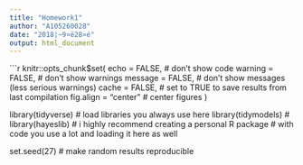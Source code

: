 ---
title: "Homework1"
author: "A105260028"
date: "2018¦~9¤ë28¤é"
output: html_document
---

```{r include = FALSE}
knitr::opts_chunk$set(
  echo = FALSE,          # don't show code
  warning = FALSE,       # don't show warnings
  message = FALSE,       # don't show messages (less serious warnings)
  cache = FALSE,         # set to TRUE to save results from last compilation
  fig.align = "center"   # center figures
)

library(tidyverse)       # load libraries you always use here
library(tidymodels)
# library(hayeslib)      # i highly recommend creating a personal R package
                         # with code you use a lot and loading it here as well

set.seed(27)             # make random results reproducible
